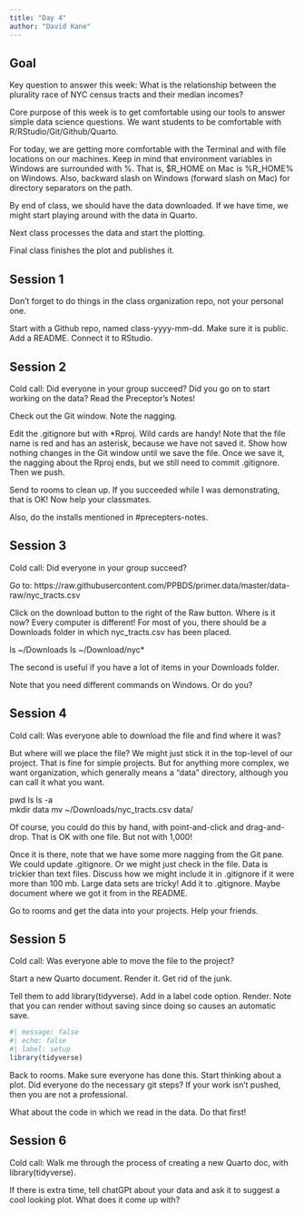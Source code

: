 ```yaml
---
title: "Day 4"
author: "David Kane"
---
```


## Goal

Key question to answer this week: What is the relationship between the plurality race of NYC census tracts and their median incomes?

Core purpose of this week is to get comfortable using our tools to answer simple data science questions. We want students to be comfortable with R/RStudio/Git/Github/Quarto. 

For today, we are getting more comfortable with the Terminal and with file locations on our machines. Keep in mind that environment variables in Windows are surrounded with %. That is, $R_HOME on Mac is %R_HOME% on Windows. Also, backward slash on Windows (forward slash on Mac) for directory separators on the path.

By end of class, we should have the data downloaded. If we have time, we might start playing around with the data in Quarto. 

Next class processes the data and start the plotting.

Final class finishes the plot and publishes it.

## Session 1

Don't forget to do things in the class organization repo, not your personal one.

Start with a Github repo, named class-yyyy-mm-dd. Make sure it is public. Add a README. Connect it to RStudio.  

## Session 2

Cold call: Did everyone in your group succeed? Did you go on to start working on the data? Read the Preceptor's Notes!

Check out the Git window. Note the nagging. 

Edit the .gitignore but with *Rproj. Wild cards are handy! Note that the file name is red and has an asterisk, because we have not saved it. Show how nothing changes in the Git window until we save the file. Once we save it, the nagging about the Rproj ends, but we still need to commit .gitignore. Then we push.

Send to rooms to clean up. If you succeeded while I was demonstrating, that is OK! Now help your classmates.

Also, do the installs mentioned in #precepters-notes.

## Session 3

Cold call: Did everyone in your group succeed?

Go to: https://raw.githubusercontent.com/PPBDS/primer.data/master/data-raw/nyc_tracts.csv 

Click on the download button to the right of the Raw button. Where is it now? Every computer is different! For most of you, there should be a Downloads folder in which nyc_tracts.csv has been placed.

ls ~/Downloads
ls ~/Download/nyc*

The second is useful if you have a lot of items in your Downloads folder.

Note that you need different commands on Windows. Or do you?


## Session 4

Cold call: Was everyone able to download the file and find where it was?

But where will we place the file? We might just stick it in the top-level of our project. That is fine for simple projects. But for anything more complex, we want organization, which generally means a "data" directory, although you can call it what you want.

pwd
ls
ls -a   
mkdir data
mv ~/Downloads/nyc_tracts.csv data/

Of course, you could do this by hand, with point-and-click and drag-and-drop. That is OK with one file. But not with 1,000!

Once it is there, note that we have some more nagging from the Git pane. We could update .gitignore. Or we might just check in the file. Data is trickier than text files. Discuss how we might include it in .gitignore if it were more than 100 mb. Large data sets are tricky! Add it to .gitignore. Maybe document where we got it from in the README.

Go to rooms and get the data into your projects. Help your friends.

## Session 5

Cold call: Was everyone able to move the file to the project?

Start a new Quarto document. Render it. Get rid of the junk. 

Tell them to add library(tidyverse).  Add in a label code option. Render. Note that you can render without saving since doing so causes an automatic save.

```r
#| message: false
#| echo: false
#| label: setup
library(tidyverse)
```

Back to rooms. Make sure everyone has done this. Start thinking about a plot. Did everyone do the necessary git steps? If your work isn't pushed, then you are not a professional.

What about the code in which we read in the data. Do that first!

## Session 6

Cold call: Walk me through the process of creating a new Quarto doc, with library(tidyverse).

If there is extra time, tell chatGPt about your data and ask it to suggest a cool looking plot. What does it come up with?




